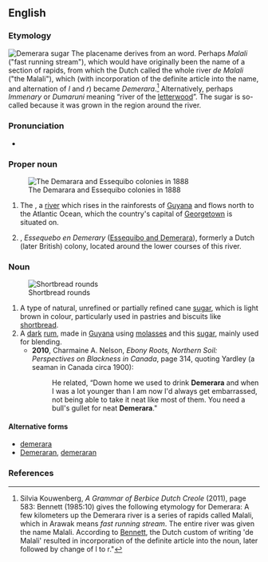 {{also|demerara}}
==English==
{{wikipedia}}

===Etymology===
[[File:Demerara sugar-1.JPG|right|thumb|Demerara sugar]]
The placename derives from an {{der|en|awd}} word. Perhaps ''Malali'' ("fast running stream"), which would have originally been the name of a section of rapids, from which the Dutch called the whole river ''de Malali'' ("the Malali"), which (with incorporation of the definite article into the name, and alternation of ''l'' and ''r'') became ''Demerara''.<ref>Silvia Kouwenberg, ''A Grammar of Berbice Dutch Creole'' (2011), page 583: Bennett (1985:10) gives the following etymology for Demerara: A few kilometers up the Demerara river is a series of rapids called Malali, which in Arawak means ''fast running stream''. The entire river was given the name Malali. According to [[:w:John P. Bennett|Bennett]], the Dutch custom of writing 'de Malali' resulted in incorporation of the definite article into the noun, later followed by change of l to r."</ref> Alternatively, perhaps ''Immenary'' or ''Dumaruni'' meaning “river of the [[letterwood]]”.<!--{{cn}}--> The sugar is so-called because it was grown in the region around the river.

===Pronunciation===
* {{a|UK|US}} {{IPA|en|/dɛməˈɹeəɹə/|/dɛməˈɹɑɹə/}}

===Proper noun===
{{en-proper noun}}
[[File:Dutch colonies Guyana.png|right|thumb|The Demarara and Essequibo colonies in 1888]]

# The {{w|Demerara River}}, a [[river]] which rises in the rainforests of [[Guyana]] and flows north to the Atlantic Ocean, which the country's capital of [[Georgetown]] is situated on.
# {{place|en|region|c/Guyana|in|cont/South America}}, ''Essequebo en Demerary'' ([[:w:Demerara|Essequibo and Demerara]]), formerly a Dutch (later British) colony, located around the lower courses of this river.

===Noun===
{{en-noun|~}}
[[File:Shortbreadrounds.jpg|right|thumb|Shortbread rounds]]

# A type of natural, unrefined or partially refined cane [[sugar]], which is light brown in colour, particularly used in pastries and biscuits like [[:w:Shortbread|shortbread]].
# A [[dark]] [[rum]], made in [[Guyana]] using [[molasses]] and this [[sugar]], mainly used for blending.
#* '''2010''', Charmaine A. Nelson, ''Ebony Roots, Northern Soil: Perspectives on Blackness in Canada'', page 314, quoting Yardley (a seaman in Canada circa 1900):
#*: He related, “Down home we used to drink '''Demerara''' and when I was a lot younger than I am now I'd always get embarrassed, not being able to take it neat like most of them. You need a bull's gullet for neat '''Demerara'''."

====Alternative forms====
* [[demerara]]
* [[Demeraran]], [[demeraran]]

===References===
<references/>
